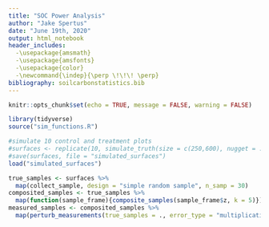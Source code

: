 ```yaml
---
title: "SOC Power Analysis"
author: "Jake Spertus"
date: "June 19th, 2020"
output: html_notebook
header_includes:
  -\usepackage{amsmath}
  -\usepackage{amsfonts}
  -\usepackage{color}
  -\newcommand{\indep}{\perp \!\!\! \perp}
bibliography: soilcarbonstatistics.bib
---
```

```r
knitr::opts_chunk$set(echo = TRUE, message = FALSE, warning = FALSE)
```

```r
library(tidyverse)
source("sim_functions.R")
```


```r
#simulate 10 control and treatment plots
#surfaces <- replicate(10, simulate_truth(size = c(250,600), nugget = .005, sill = .02, range = 40, intercept = .03, y_trend = FALSE), simplify = FALSE)
#save(surfaces, file = "simulated_surfaces")
load("simulated_surfaces")

true_samples <- surfaces %>% 
  map(collect_sample, design = "simple random sample", n_samp = 30)
composited_samples <- true_samples %>%
  map(function(sample_frame){composite_samples(sample_frame$z, k = 5)})
measured_samples <- composited_samples %>%
  map(perturb_measurements(true_samples = ., error_type = "multiplicative", error_bounds = c(.8,1.2), error_sd = .005))
```